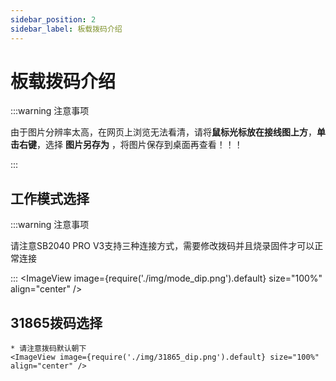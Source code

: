 ```yaml
---
sidebar_position: 2
sidebar_label: 板载拨码介绍
---
```



# 板载拨码介绍

:::warning 注意事项

由于图片分辨率太高，在网页上浏览无法看清，请将**鼠标光标放在接线图上方**，**单击右键**，选择 **图片另存为** ，将图片保存到桌面再查看！！！

:::


## 工作模式选择

:::warning 注意事项

请注意SB2040 PRO V3支持三种连接方式，需要修改拨码并且烧录固件才可以正常连接

:::
    <ImageView image={require('./img/mode_dip.png').default} size="100%" align="center" />

## 31865拨码选择

    * 请注意拨码默认朝下
    <ImageView image={require('./img/31865_dip.png').default} size="100%" align="center" />

